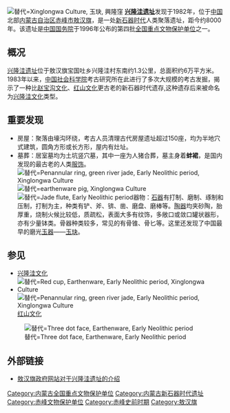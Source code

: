 {{文物保护单位
| 级别 = 全国
| 名称 = 兴隆洼遗址
| 编号 = 4-6
| 分类 = 古遗址
| 时代 = [[新石器时代|新石器时代]]
| 所在 = [[内蒙古|内蒙古]][[敖汉旗|敖汉旗]]
| 登录 = 1996年
| Cat = 内蒙古全国重点文物保护单位
}}
[[File:Penannular_ring,_green_river_jade,_Early_Neolithic_period,_Xinglongwa_Culture,_玉玦,_興隆窪,_5.5_cm.jpg|替代=Xinglongwa Culture, 玉玦, 興隆窪]]
'''[https://upload.wikimedia.org/wikipedia/commons/9/96/%E8%B1%AC%2C_%E9%99%B6%E5%99%A8%EF%BC%8C%E8%88%88%E9%9A%86%E7%AA%AA%E6%96%87%E5%8C%96%EF%BC%8C%E6%96%B0%E7%9F%B3%E5%99%A8%E6%99%82%E4%BB%A3%2C_earthenware_pig%2C_Xinglongwa_Culture%2C_Early_Neolithic_period%2C_IMG_4435_01.jpg 兴隆洼遗址]'''发现于1982年，位于[[中国|中国]]北部[[内蒙古自治区|内蒙古自治区]][[赤峰市|赤峰市]][[敖汉旗|敖汉旗]]，是一处[[新石器时代|新石器时代]]人类聚落遗址，距今约8000年。该遗址是[[中华人民共和国国务院|中国国务院]]于1996年公布的第四批[[全国重点文物保护单位|全国重点文物保护单位]]之一。
==概况==

[https://upload.wikimedia.org/wikipedia/commons/7/7d/Penannular_ring%2C_green_river_jade%2C_Early_Neolithic_period%2C_Xinglongwa_Culture%2C_%E7%8E%89%E7%8E%A6%2C_%E8%88%88%E9%9A%86%E7%AA%AA%2C_IMG_4296_09.jpg 兴隆洼遗址]位于敖汉旗宝国吐乡兴隆洼村东南约1.3公里，总面积约6万平方米。1983年以来，[[中国社会科学院|中国社会科学院]]考古研究所在此进行了多次大规模的考古发掘，揭示了一种比[[赵宝沟文化|赵宝沟文化]]、[[红山文化|红山文化]]更古老的新石器时代遗存,这种遗存后来被命名为[[兴隆洼文化|兴隆洼文化]]类型。

==重要发现==

*房屋：聚落由壕沟环绕，考古人员清理古代房屋遗址超过150座，均为半地穴式建筑，圆角方形或长方形，屋内有灶址。
*墓葬：居室墓均为土坑竖穴墓，其中一座为人猪合葬，墓主身着'''蚌裙'''，是国内发现的最古老的人类[[服饰|服饰]]。[[File:Penannular_ring,_green_river_jade,_Early_Neolithic_period,_Xinglongwa_Culture,_玉玦,_興隆窪,_IMG_4296_09.jpg|替代=Penannular ring, green river jade, Early Neolithic period, Xinglongwa Culture]][[File:豬,_陶器，興隆窪文化，新石器時代,_earthenware_pig,_Xinglongwa_Culture,_Early_Neolithic_period,_IMG_4435_01.jpg|替代=earthenware pig, Xinglongwa Culture]][[File:Jade_flute,_Early_Neolithic_period,_Manchuria_Culture,_玉笛,_新石器時代,_滿洲文化，_(IMG_4685_02.jpg|替代=Jade flute, Early Neolithic period]]器物：[[石器|石器]]有打制、磨制、琢制和压制，打制为主，种类有铲、斧、锛、凿、磨盘、磨棒等。[[陶器|陶器]]均夹砂陶，胎厚重，烧制火候比较低，质疏松，表面大多有纹饰，多敞口或敛口罐状器形，亦有少量钵类。骨器种类较多，常见的有骨锥、骨匕等。这里还发现了中国最早的磨光[[玉器|玉器]]——[[玉玦|玉玦]]。

==参见==
*[[兴隆洼文化|兴隆洼文化]]
*[[File:Red_cup,_Earthenware,_Early_Neolithic_period,_Xinglongwa_Culture,_紅陶杯_IMG_3965_04.jpg|替代=Red cup, Earthenware, Early Neolithic period, Xinglongwa Culture]][[File:Penannular_ring,_green_river_jade,_Early_Neolithic_period,_Xinglongwa_Culture,_玉玦,_興隆窪,_IMG_4296_16.jpg|替代=Penannular ring, green river jade, Early Neolithic period, Xinglongwa Culture]][[红山文化|红山文化]]
[[File:Three_dot_face,_Earthenware,_Early_Neolithic_period,_Manchurian_Culture,_三凹陶臉,_新石器時代早期,_IMG_9856_18.jpg|替代=Three dot face, Earthenware, Early Neolithic period]]

==外部链接==
*[https://web.archive.org/web/20070202065000/http://www.aohan.gov.cn/html/whly/hxdyc.htm 敖汉旗政府网站对于兴隆洼遗址的介绍]
{{内蒙古全国重点文物保护单位}}

[[Category:内蒙古全国重点文物保护单位|Category:内蒙古全国重点文物保护单位]]
[[Category:内蒙古新石器时代遗址|Category:内蒙古新石器时代遗址]]
[[Category:赤峰文物保护单位|Category:赤峰文物保护单位]]
[[Category:赤峰史前时期|Category:赤峰史前时期]]
[[Category:敖汉旗|Category:敖汉旗]]